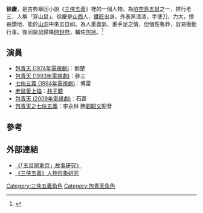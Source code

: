 '''徐慶'''，是古典章回小說《[[三俠五義|三俠五義]]》裡的一個人物，為[[陷空島五鼠|陷空島五鼠]]之一，排行老三，人稱「穿山鼠」。徐慶是[[山西|山西]]人，[[鐵匠|鐵匠]]出身。外表黑漆漆，手使刀，力大，擅長鑽地、能於[[山洞|山洞]]中來去自如。為人重義氣、重手足之情，但個性魯莽，容易衝動行事。後同眾鼠歸降[[開封府|開封府]]，輔佐[[包拯|包拯]]。<ref>{{cite journal zh |author= 陳威棣 |year= 2012 |title= 《三俠五義之俠義精神探討》 |pages= 85–88 |url= http://ndltd.ncl.edu.tw/cgi-bin/gs32/gsweb.cgi?o=dnclcdr&s=id=%22100HCU00045028%22.&searchmode=basic |accessdate= 2014-03-17 |journal=  |archive-url= https://web.archive.org/web/20140413123939/http://ndltd.ncl.edu.tw/cgi-bin/gs32/gsweb.cgi?o=dnclcdr&s=id=%22100HCU00045028%22.&searchmode=basic |archive-date= 2014-04-13 |dead-url= yes }}</ref>

==演員==
* [[包青天_(1974年電視劇)|包青天 (1974年電視劇)]]：劉楚
* [[包青天_(1993年電視劇)|包青天 (1993年電視劇)]]：胖三
* [[七俠五義_(1994年電視劇)|七俠五義 (1994年電視劇)]]：傅雷
* [[老鼠愛上貓|老鼠愛上貓]]：[[林子聰|林子聰]]
* [[包青天_(2009年電視劇)|包青天 (2009年電視劇)]]：石磊
* [[包青天之七俠五義|包青天之七俠五義]]：李永林 飾[[劉昭文|劉昭文]]配音

== 參考 ==
{{reflist}}

== 外部連結 ==
* [http://ndltd.ncl.edu.tw/cgi-bin/gs32/gsweb.cgi?o=dnclcdr&s=id=%22092CCU00045026%22.&searchmode=basic 《「五鼠鬧東京」故事研究》] {{Wayback|url=http://ndltd.ncl.edu.tw/cgi-bin/gs32/gsweb.cgi?o=dnclcdr&s=id=%22092CCU00045026%22.&searchmode=basic |date=20140413131525 }}
* [http://140.127.53.10/cgi-bin/cdrfb3/gsweb.cgi?o=dstdcdr&i=sid=%22G00M9612716%22.# 《三俠五義》人物形象研究] {{Wayback|url=http://140.127.53.10/cgi-bin/cdrfb3/gsweb.cgi?o=dstdcdr&i=sid=%22G00M9612716%22. |date=20190607192828 }}

{{Fict-char-stub}}
[[Category:三俠五義角色|Category:三俠五義角色]]
[[Category:包青天角色|Category:包青天角色]]